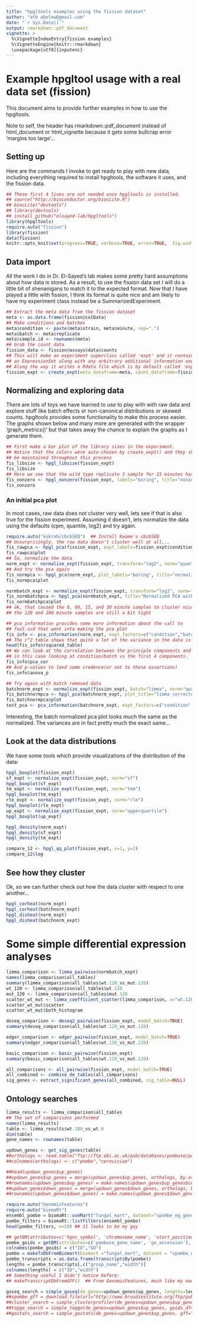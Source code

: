 ```yaml
---
title: "hpgltools examples using the fission dataset"
author: "atb abelew@gmail.com"
date: "`r Sys.Date()`"
output: rmarkdown::pdf_document
vignette: >
  %\VignetteIndexEntry{fission examples}
  %\VignetteEngine{knitr::rmarkdown}
  \usepackage[utf8]{inputenc}
---
```


# Example hpgltool usage with a real data set (fission)

This document aims to provide further examples in how to use the hpgltools.

Note to self, the header has rmarkdown::pdf_document instead of html_document or html_vignette
because it gets some bullcrap error 'margins too large'...

## Setting up

Here are the commands I invoke to get ready to play with new data, including everything
required to install hpgltools, the software it uses, and the fission data.

```r

## These first 4 lines are not needed once hpgltools is installed.
## source("http://bioconductor.org/biocLite.R")
## biocLite("devtools")
## library(devtools)
## install_github("elsayed-lab/hpgltools")
library(hpgltools)
require.auto("fission")
library(fission)
data(fission)
knitr::opts_knit$set(progress=TRUE, verbose=TRUE, error=TRUE,  fig.width=7, fig.height=7)

```

## Data import

All the work I do in Dr. El-Sayed's lab makes some pretty hard
assumptions about how data is stored.  As a result, to use the fission
data set I will do a little bit of shenanigans to match it to the
expected format.  Now that I have played a little with fission, I
think its format is quite nice and am likely to have my experiment
class instead be a SummarizedExperiment.

```r

## Extract the meta data from the fission dataset
meta <- as.data.frame(fission@colData)
## Make conditions and batches
meta$condition <- paste(meta$strain, meta$minute, sep=".")
meta$batch <- meta$replicate
meta$sample.id <- rownames(meta)
## Grab the count data
fission_data <- fission@assays$data$counts
## This will make an experiment superclass called 'expt' and it contains
## an ExpressionSet along with any arbitrary additional information one might want to include.
## Along the way it writes a Rdata file which is by default called 'expt.Rdata'
fission_expt <- create_expt(meta_dataframe=meta, count_dataframe=fission_data)

```

## Normalizing and exploring data

There are lots of toys we have learned to use to play with with raw
data and explore stuff like batch effects or non-canonical
distributions or skewed counts.  hpgltools provides some functionality
to make this process easier.  The graphs shown below and many more are
generated with the wrapper 'graph_metrics()' but that takes away the
chance to explain the graphs as I generate them.

```r

## First make a bar plot of the library sizes in the experiment.
## Notice that the colors were auto-chosen by create_expt() and they should
## be maintained throughout this process
fis_libsize <- hpgl_libsize(fission_expt)
fis_libsize
## Here we see that the wild type replicate 3 sample for 15 minutes has fewer non-zero genes than all its friends.
fis_nonzero <- hpgl_nonzero(fission_expt, labels="boring", title="nonzero vs. cpm")
fis_nonzero

```

### An initial pca plot

In most cases, raw data does not cluster very well, lets see if that
is also true for the fission experiment. Assuming it doesn't, lets
normalize the data using the defaults (cpm, quantile, log2) and try
again.

```r

require.auto("kokrah/cbcbSEQ")  ## Install Kwame's cbcbSEQ
## Unsurprisingly, the raw data doesn't cluster well at all...
fis_rawpca <- hpgl_pca(fission_expt, expt_labels=fission_expt$condition)
fis_rawpca$plot
## So, normalize the data
norm_expt <- normalize_expt(fission_expt, transform="log2", norm="quant", convert="cpm")
## And try the pca again
fis_normpca <- hpgl_pca(norm_expt, plot_labels="boring", title="normalized pca")
fis_normpca$plot

normbatch_expt <- normalize_expt(fission_expt, transform="log2", norm="quant", convert="cpm", batch="sva")
fis_normbatchpca <- hpgl_pca(normbatch_expt, title="Normalized PCA with batch effect correction.")
fis_normbatchpca$plot
## ok, that caused the 0, 60, 15, and 30 minute samples to cluster nicely
## the 120 and 180 minute samples are still a bit tight

## pca_information provides some more information about the call to
## fast.svd that went into making the pca plot
fis_info <- pca_information(norm_expt, expt_factors=c("condition","batch","strain","minute"), num_components=6)
## The r^2 table shows that quite a lot of the variance in the data is explained by condition
head(fis_info$rsquared_table)
## We can look at the correlation between the principle components and the factors in the experiment
## in this case looking at condition/batch vs the first 4 components.
fis_info$pca_cor
## And p-values to lend some credence(or not to those assertions)
fis_info$anova_p

## Try again with batch removed data
batchnorm_expt <- normalize_expt(fission_expt, batch="limma", norm="quant", transform="log2", convert="cpm")
fis_batchnormpca <- hpgl_pca(batchnorm_expt, plot_title="limma corrected pca")
fis_batchnormpca$plot
test_pca <- pca_information(batchnorm_expt, expt_factors=c("condition","batch","strain","minute"), num_components=6)

```

Interesting, the batch normalized pca plot looks much the same as the
normalized. The variances are in fact pretty much the exact same...

## Look at the data distributions

We have some tools which provide visualizations of the distribution of
the data:

```r

hpgl_boxplot(fission_expt)
sf_expt <- normalize_expt(fission_expt, norm="sf")
hpgl_boxplot(sf_expt)
tm_expt <- normalize_expt(fission_expt, norm="tmm")
hpgl_boxplot(tm_expt)
rle_expt <- normalize_expt(fission_expt, norm="rle")
hpgl_boxplot(rle_expt)
up_expt <- normalize_expt(fission_expt, norm="upperquartile")
hpgl_boxplot(up_expt)

hpgl_density(norm_expt)
hpgl_density(sf_expt)
hpgl_density(tm_expt)

compare_12 <- hpgl_qq_plot(fission_expt, x=1, y=2)
compare_12$log

```

## See how they cluster

Ok, so we can further check out how the data cluster with respect to
one another...

```r

hpgl_corheat(norm_expt)
hpgl_corheat(batchnorm_expt)
hpgl_disheat(norm_expt)
hpgl_disheat(batchnorm_expt)

```

# Some simple differential expression analyses

```r

limma_comparison <- limma_pairwise(normbatch_expt)
names(limma_comparison$all_tables)
summary(limma_comparison$all_tables$wt.120_vs_mut.120)
wt_120 <- limma_comparison$all_tables$wt.120
mut_120 <- limma_comparison$all_tables$mut.120
scatter_wt_mut <- limma_coefficient_scatter(limma_comparison, x="wt.120", y="mut.120", gvis_filename=NULL)
scatter_wt_mut$scatter
scatter_wt_mut$both_histogram

deseq_comparison <- deseq2_pairwise(fission_expt, model_batch=TRUE)
summary(deseq_comparison$all_tables$wt.120_vs_mut.120)

edger_comparison <- edger_pairwise(fission_expt, model_batch=TRUE)
summary(edger_comparison$all_tables$wt.120_vs_mut.120)

basic_comparison <- basic_pairwise(fission_expt)
summary(basic_comparison$all_tables$wt.120_vs_mut.120)

all_comparisons <- all_pairwise(fission_expt, model_batch=TRUE)
all_combined <- combine_de_tables(all_comparisons)
sig_genes <- extract_significant_genes(all_combined, sig_table=NULL)

```

## Ontology searches

```r

limma_results <- limma_comparison$all_tables
## The set of comparisons performed
names(limma_results)
table <- limma_results$wt.180_vs_wt.0
dim(table)
gene_names <- rownames(table)

updown_genes <- get_sig_genes(table)
##orthologs <- read.table("ftp://ftp.ebi.ac.uk/pub/databases/pombase/pombe/orthologs/cerevisiae-orthologs.txt")
##colnames(orthologs) <- c("pombe","cerevisiae")

##head(updown_genes$up_genes)
##updown_genes$up_genes = merge(updown_genes$up_genes, orthologs, by.x="row.names", by.y="pombe")
##rownames(updown_genes$up_genes) = make.names(updown_genes$up_genes$cerevisiae, unique=TRUE)
##updown_genes$down_genes = merge(updown_genes$down_genes, orthologs, by.x="row.names", by.y="pombe")
##rownames(updown_genes$down_genes) = make.names(updown_genes$down_genes$cerevisiae, unique=TRUE)

require.auto("GenomicFeatures")
require.auto("biomaRt")
ensembl_pombe = biomaRt::useMart("fungal_mart", dataset="spombe_eg_gene", host="fungi.ensembl.org")
pombe_filters = biomaRt::listFilters(ensembl_pombe)
head(pombe_filters, n=20) ## 11 looks to be my guy

## getBM(attributes=c('hgnc_symbol', 'chromosome_name', 'start_position', 'end_position'), filters='with_ontology_go', values="", mart=ensemble_pombe)
pombe_goids = getBM(attributes=c('pombase_gene_name', 'go_accession'), values=gene_names, mart=ensembl_pombe)
colnames(pombe_goids) = c("ID","GO")
pombe = makeTxDbFromBiomart(biomart ="fungal_mart", dataset = "spombe_eg_gene", host="fungi.ensembl.org")
pombe_transcripts = as.data.frame(transcriptsBy(pombe))
lengths = pombe_transcripts[,c("group_name","width")]
colnames(lengths) = c("ID","width")
## Something useful I didn't notice before:
## makeTranscriptDbFromGFF()  ## From GenomicFeatures, much like my own gff2df()

goseq_search = simple_goseq(de_genes=updown_genes$up_genes, lengths=lengths, goids=pombe_goids)
##spombe_gff = download.file(url="http://www.broadinstitute.org/ftp/pub/annotation/fungi/schizosaccharomyces/genomes/schizosaccharomyces_pombe/schizosaccharomyces_pombe_972h-_2_transcripts.gtf", destfile="pombe.gff")
##cluster_search = simple_clusterprofiler(de_genes=updown_genes$up_genes, goids=pombe_goids, gff="pombe.gff")
##topgo_search = simple_topgo(de_genes=updown_genes$up_genes, goids_df=pombe_goids)
##gostats_search = simple_gostats(de_genes=updown_genes$up_genes, gff="pombe.gff", goids=pombe_goids, universe_merge="gene_id")

```
